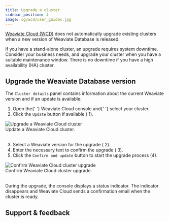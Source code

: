 ```yaml
---
title: Upgrade a cluster
sidebar_position: 4
image: og/wcd/user_guides.jpg
---
```


[Weaviate Cloud (WCD)](https://console.weaviate.cloud/) does not automatically upgrade existing clusters when a new version of Weaviate Database is released.

If you have a stand-alone cluster, an upgrade requires system downtime. Consider your business needs, and upgrade your cluster when you have a suitable maintenance window. There is no downtime if you have a high availability (HA) cluster.

## Upgrade the Weaviate Database version

The `Cluster details` panel contains information about the current Weaviate version and if an update is available:


<div class="row">
  <div class="col col--6">
    <ol>
      <li>
        Open the{' '}
        <Link to="https://console.weaviate.cloud">Weaviate Cloud console</Link> and{' '}
        <Link to="/cloud/manage-clusters/status#select-your-cluster">select your cluster</Link>.
      </li>
      <li>
        Click the <code>Update</code> button if available (
        <span class="callout">1</span>).
      </li>
    </ol>
  </div>
  <div class="col col--6">
    <div class="card">
      <div class="card__image">
        <img src={UpdateCluster} alt="Upgrade a Weaviate Cloud cluster" />
      </div>
      <div class="card__body">Update a Weaviate Cloud cluster.</div>
    </div>
  </div>
</div>
<br />


<div class="row">
  <div class="col col--6">
    <ol start="3">
      <li>
        Select a Weaviate version for the upgrade (
        <span class="callout">2</span>).
      </li>
      <li>
        Enter the necessary text to confirm the upgrade (
        <span class="callout">3</span>).
      </li>
      <li>
        Click the <code>Confirm and update</code> button to start the upgrade
        process (<span class="callout">4</span>).
      </li>
    </ol>
  </div>
  <div class="col col--6">
    <div class="card">
      <div class="card__image">
        <img
          src={UpdateClusterConfirm}
          alt="Confirm Weaviate Cloud cluster upgrade"
        />
      </div>
      <div class="card__body">Confirm Weaviate Cloud cluster upgrade.</div>
    </div>
  </div>
</div>
<br />

During the upgrade, the console displays a status indicator. The indicator disappears and Weaviate Cloud sends a confirmation email when the cluster is ready.

## Support & feedback


<SupportAndTrouble />
